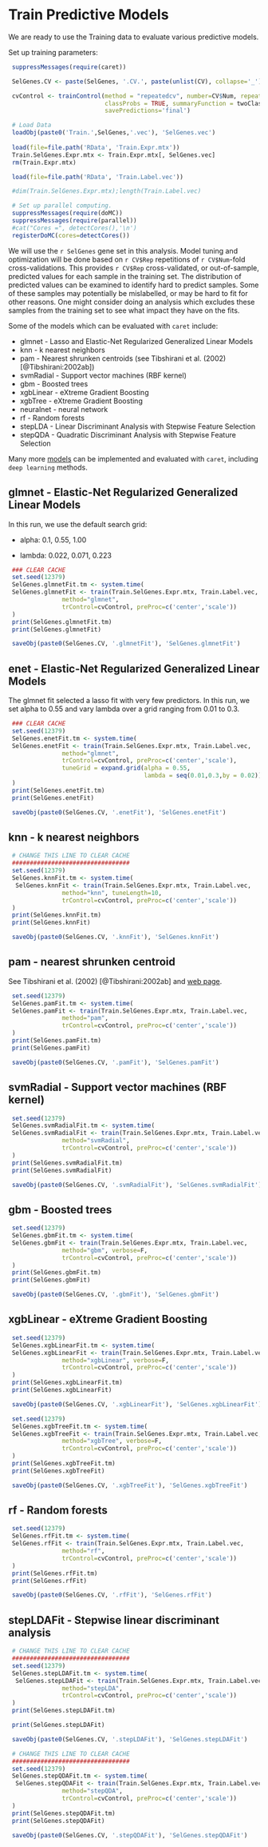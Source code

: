 # Train Predictive Models {#train-models}

We are ready to use the Training data to evaluate various predictive models.

Set up training parameters:
```r
 suppressMessages(require(caret))

 SelGenes.CV <- paste(SelGenes, '.CV.', paste(unlist(CV), collapse='_'),sep='')

 cvControl <- trainControl(method = "repeatedcv", number=CV$Num, repeats=CV$Rep,
                           classProbs = TRUE, summaryFunction = twoClassSummary,
                           savePredictions='final')

 # Load Data
 loadObj(paste0('Train.',SelGenes,'.vec'), 'SelGenes.vec')
 
 load(file=file.path('RData', 'Train.Expr.mtx'))
 Train.SelGenes.Expr.mtx <- Train.Expr.mtx[, SelGenes.vec]
 rm(Train.Expr.mtx)

 load(file=file.path('RData', 'Train.Label.vec'))

 #dim(Train.SelGenes.Expr.mtx);length(Train.Label.vec)

``` 
<!-- ######################################################################## -->

```r

 # Set up parallel computing.
 suppressMessages(require(doMC))
 suppressMessages(require(parallel))
 #cat("Cores =", detectCores(),'\n')
 registerDoMC(cores=detectCores())

```
<!-- ######################################################################## -->



We will use the `r SelGenes` gene set in this analysis.
Model tuning and optimization will be done based on
`r CV$Rep` repetitions of `r CV$Num`-fold cross-validations.
This provides `r CV$Rep` cross-validated, or out-of-sample, predicted values 
for each sample in the training set.  The distribution of predicted values
can be examined to identify hard to predict samples.  Some of these
samples may potentially be mislabelled, or may be hard to fit for other
reasons.  One might consider doing an analysis which excludes these samples
from the training set to see what impact they have on the fits.

Some of the models which can be evaluated with `caret` include:

* glmnet -  Lasso and Elastic-Net Regularized Generalized Linear Models
* knn - k nearest neighbors
* pam - Nearest shrunken centroids (see Tibshirani et al. (2002) [@Tibshirani:2002ab])
* svmRadial - Support vector machines (RBF kernel)
* gbm - Boosted trees
* xgbLinear - eXtreme Gradient Boosting
* xgbTree - eXtreme Gradient Boosting
* neuralnet - neural network  
* rf - Random forests
* stepLDA - Linear Discriminant Analysis with Stepwise Feature Selection
* stepQDA - Quadratic Discriminant Analysis with Stepwise Feature Selection

Many more [models](https://topepo.github.io/caret/available-models.html)
 can be implemented and evaluated with `caret`, including `deep learning` methods.  

<!-- 
Method requiring explicit dimensionality reduction:
* dlda, lda, qda - Classical linear disrimanent alalysis preceded  by variable selection

Methods which are not adapted to classification problems (penalized regression methods):
* pls - Partial least squares
* lasso - The lasso
* enet - Elastic net

These methods dont work.
* rda - Regularized discriminant analysis
* multinom - Logistic/Multinomial regression
* nnet - neural network
-->

## glmnet -  Elastic-Net Regularized Generalized Linear Models

In this run, we use the default search grid:  

* alpha: 0.1, 0.55, 1.00  

* lambda: 0.022, 0.071, 0.223


```r
 ### CLEAR CACHE
 set.seed(12379)
 SelGenes.glmnetFit.tm <- system.time(
 SelGenes.glmnetFit <- train(Train.SelGenes.Expr.mtx, Train.Label.vec,
               method="glmnet", 
               trControl=cvControl, preProc=c('center','scale'))
 )
 print(SelGenes.glmnetFit.tm)
 print(SelGenes.glmnetFit)

 saveObj(paste0(SelGenes.CV, '.glmnetFit'), 'SelGenes.glmnetFit')

```
<!-- ######################################################################## -->


## enet -  Elastic-Net Regularized Generalized Linear Models

The glmnet fit selected a lasso fit with very few predictors.
In this run, we set alpha to 0.55 and vary lambda over
a grid ranging from 0.01 to 0.3.

```r
 ### CLEAR CACHE
 set.seed(12379)
 SelGenes.enetFit.tm <- system.time(
 SelGenes.enetFit <- train(Train.SelGenes.Expr.mtx, Train.Label.vec,
               method="glmnet", 
               trControl=cvControl, preProc=c('center','scale'),
               tuneGrid = expand.grid(alpha = 0.55,
                                      lambda = seq(0.01,0.3,by = 0.02)))
 )
 print(SelGenes.enetFit.tm)
 print(SelGenes.enetFit)

 saveObj(paste0(SelGenes.CV, '.enetFit'), 'SelGenes.enetFit')

```
<!-- ######################################################################## -->


## knn - k nearest neighbors

```r
 # CHANGE THIS LINE TO CLEAR CACHE
 ################################# 
 set.seed(12379)
 SelGenes.knnFit.tm <- system.time(
  SelGenes.knnFit <- train(Train.SelGenes.Expr.mtx, Train.Label.vec,
               method="knn", tuneLength=10,
               trControl=cvControl, preProc=c('center','scale'))
 )
 print(SelGenes.knnFit.tm)
 print(SelGenes.knnFit)

 saveObj(paste0(SelGenes.CV, '.knnFit'), 'SelGenes.knnFit')

```
<!-- ######################################################################## -->

## pam - nearest shrunken centroid

See Tibshirani et al. (2002) [@Tibshirani:2002ab] and
[web page](http://statweb.stanford.edu/~tibs/PAM/Rdist/howwork.html).

```r
 set.seed(12379)
 SelGenes.pamFit.tm <- system.time(
 SelGenes.pamFit <- train(Train.SelGenes.Expr.mtx, Train.Label.vec,
               method="pam",
               trControl=cvControl, preProc=c('center','scale'))
 )
 print(SelGenes.pamFit.tm)
 print(SelGenes.pamFit)

 saveObj(paste0(SelGenes.CV, '.pamFit'), 'SelGenes.pamFit')

```
<!-- ######################################################################## -->


## svmRadial - Support vector machines (RBF kernel)
```r
 set.seed(12379)
 SelGenes.svmRadialFit.tm <- system.time(
 SelGenes.svmRadialFit <- train(Train.SelGenes.Expr.mtx, Train.Label.vec,
               method="svmRadial",
               trControl=cvControl, preProc=c('center','scale'))
 )
 print(SelGenes.svmRadialFit.tm)
 print(SelGenes.svmRadialFit)

 saveObj(paste0(SelGenes.CV, '.svmRadialFit'), 'SelGenes.svmRadialFit')

```
<!-- ######################################################################## -->

## gbm - Boosted trees
```r
 set.seed(12379)
 SelGenes.gbmFit.tm <- system.time(
 SelGenes.gbmFit <- train(Train.SelGenes.Expr.mtx, Train.Label.vec,
               method="gbm", verbose=F,
               trControl=cvControl, preProc=c('center','scale'))
 )
 print(SelGenes.gbmFit.tm)
 print(SelGenes.gbmFit)

 saveObj(paste0(SelGenes.CV, '.gbmFit'), 'SelGenes.gbmFit')

```
<!-- ######################################################################## -->


## xgbLinear - eXtreme Gradient Boosting
```r
 set.seed(12379)
 SelGenes.xgbLinearFit.tm <- system.time(
 SelGenes.xgbLinearFit <- train(Train.SelGenes.Expr.mtx, Train.Label.vec,
               method="xgbLinear", verbose=F,
               trControl=cvControl, preProc=c('center','scale'))
 )
 print(SelGenes.xgbLinearFit.tm)
 print(SelGenes.xgbLinearFit)

 saveObj(paste0(SelGenes.CV, '.xgbLinearFit'), 'SelGenes.xgbLinearFit')

```
<!-- ######################################################################## -->

<!-- TAKES TOOOO LOOOOONG 
## xgbTree - eXtreme Gradient Boosting
-->
```r
 set.seed(12379)
 SelGenes.xgbTreeFit.tm <- system.time(
 SelGenes.xgbTreeFit <- train(Train.SelGenes.Expr.mtx, Train.Label.vec,
               method="xgbTree", verbose=F,
               trControl=cvControl, preProc=c('center','scale'))
 )
 print(SelGenes.xgbTreeFit.tm)
 print(SelGenes.xgbTreeFit)

 saveObj(paste0(SelGenes.CV, '.xgbTreeFit'), 'SelGenes.xgbTreeFit')

```
<!-- ######################################################################## -->


## rf - Random forests
```r
 set.seed(12379)
 SelGenes.rfFit.tm <- system.time(
 SelGenes.rfFit <- train(Train.SelGenes.Expr.mtx, Train.Label.vec,
               method="rf",
               trControl=cvControl, preProc=c('center','scale'))
 )
 print(SelGenes.rfFit.tm)
 print(SelGenes.rfFit)

 saveObj(paste0(SelGenes.CV, '.rfFit'), 'SelGenes.rfFit')

```
<!-- ######################################################################## -->


## stepLDAFit - Stepwise linear discriminant analysis

```r
 # CHANGE THIS LINE TO CLEAR CACHE
 ################################# 
 set.seed(12379)
 SelGenes.stepLDAFit.tm <- system.time(
  SelGenes.stepLDAFit <- train(Train.SelGenes.Expr.mtx, Train.Label.vec,
               method="stepLDA",
               trControl=cvControl, preProc=c('center','scale'))
 )
 print(SelGenes.stepLDAFit.tm)

 print(SelGenes.stepLDAFit)

 saveObj(paste0(SelGenes.CV, '.stepLDAFit'), 'SelGenes.stepLDAFit')

``` 
<!-- ######################################################################## -->


<!--
## stepQDAFit - Stepwise quadratic discriminant analysis
-->
```r
 # CHANGE THIS LINE TO CLEAR CACHE
 ################################# 
 set.seed(12379)
 SelGenes.stepQDAFit.tm <- system.time(
  SelGenes.stepQDAFit <- train(Train.SelGenes.Expr.mtx, Train.Label.vec,
               method="stepQDA",
               trControl=cvControl, preProc=c('center','scale'))
 )
 print(SelGenes.stepQDAFit.tm)
 print(SelGenes.stepQDAFit)

 saveObj(paste0(SelGenes.CV, '.stepQDAFit'), 'SelGenes.stepQDAFit')

``` 
<!-- ######################################################################## -->

